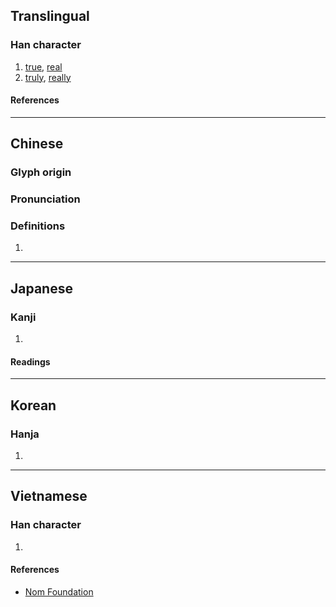 {{character info/new}}
==Translingual==

===Han character===
{{Han char|rn=85|rad=水|as=06|sn=9|four=37120|canj=EPA|ids=⿰氵旬}}

# [[true]], [[real]]
# [[truly]], [[really]]

====References====
{{Han ref|kx=0622.120|dkj=17416|dj=1018.100|hdz=31613.050|uh=6D35}}

----

==Chinese==
{{zh-forms}}
===Glyph origin===
{{Han etym}}
{{Han compound|水|旬|ls=psc|c1=s|c2=p|t1=water|alt1=氵}}

===Pronunciation===
{{zh-pron
|m=xún
|c=seon1
|mc=y
|oc=y
|ma=
|cat=a,adv
}}

===Definitions===
{{zh-hanzi}}

# {{rfdef|lang=zh}}

----

==Japanese==

===Kanji===
{{ja-kanji|grade=|rs=水06}}

# {{defn|lang=ja|sort=水06}}

====Readings====
{{ja-readings
|goon=しゅん, じゅん
|kanon=しゅん
|kun=まことに
}}

----

==Korean==

===Hanja===
{{ko-hanja|hangeul=[[순]], [[현]]|eumhun=|rv=sun, hyeon|mr=sun, hyŏn|y=swun, hyen}}

# {{defn|lang=ko|sort=水06}}

----

==Vietnamese==

===Han character===
{{vi-readings|rs=水06|reading=toang, tuân}}

# {{defn|lang=vi|sort=水06}}

====References====
*[http://nomfoundation.org/common/nom_details.php?codepoint=6d35 Nom Foundation]
